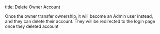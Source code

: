 title: Delete Owner Account

Once the owner transfer ownership, it will become an Admin user instead, and they can delete their account. They will be redirected to the login page once they deleted account

